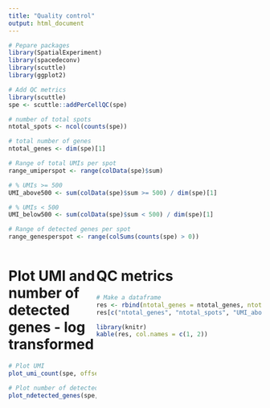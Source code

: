```yaml
---
title: "Quality control"
output: html_document
---
```


<style type="text/css">
   .main-container {max-width: 100%;}
   .row {display: flex;}
   .column {flex: 50%;}
</style>

```r
# Pepare packages
library(SpatialExperiment)
library(spacedeconv)
library(scuttle)
library(ggplot2)
```


```r
# Add QC metrics
library(scuttle)
spe <- scuttle::addPerCellQC(spe)
```

```r

# number of total spots
ntotal_spots <- ncol(counts(spe))

# total number of genes
ntotal_genes <- dim(spe)[1]

# Range of total UMIs per spot
range_umiperspot <- range(colData(spe)$sum)

# % UMIs >= 500
UMI_above500 <- sum(colData(spe)$sum >= 500) / dim(spe)[1]

# % UMIs < 500
UMI_below500 <- sum(colData(spe)$sum < 500) / dim(spe)[1]

# Range of detected genes per spot
range_genesperspot <- range(colSums(counts(spe) > 0))
```


<div class = "row">
<div class = "column">
# Plot UMI and number of detected genes - log transformed
```r
# Plot UMI
plot_umi_count(spe, offset_rotation = T, transform_scale = "log")

# Plot number of detected genes
plot_ndetected_genes(spe, offset_rotation = T, transform_scale = "log")
```
</div>

<div class = "column">
# QC metrics
```r
# Make a dataframe
res <- rbind(ntotal_genes = ntotal_genes, ntotal_spots = ntotal_spots, range_umiperspot = range_umiperspot, UMI_above500 = UMI_above500, UMI_below500 = UMI_below500, range_genesperspot = range_genesperspot)
res[c("ntotal_genes", "ntotal_spots", "UMI_above500", "UMI_below500"), 2] <- NA

library(knitr)
kable(res, col.names = c(1, 2))
```


</div>
</div>
